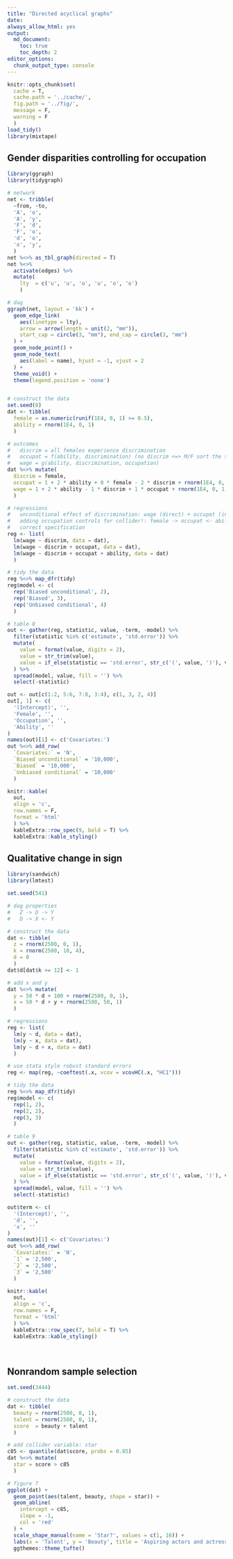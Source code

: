 ```yaml
---
title: "Directed acyclical graphs"
date:
always_allow_html: yes
output:
  md_document:
    toc: true
    toc_depth: 2
editor_options: 
  chunk_output_type: console
---
```


```r
knitr::opts_chunk$set(
  cache = T,
  cache.path = '../cache/',
  fig.path = '../fig/',
  message = F,
  warning = F
  )
load_tidy()
library(mixtape)
```

## Gender disparities controlling for occupation

```r

library(ggraph)
library(tidygraph)

# network
net <- tribble(
  ~from, ~to,
  'A', 'o',
  'A', 'y', 
  'F', 'd',
  'F', 'o',
  'd', 'o',
  'o', 'y',
  )
net %<>% as_tbl_graph(directed = T)
net %<>% 
  activate(edges) %>%
  mutate(
    lty  = c('u', 'u', 'o', 'u', 'o', 'o')
    )

# dag
ggraph(net, layout = 'kk') +
  geom_edge_link(
    aes(linetype = lty),
    arrow = arrow(length = unit(2, "mm")),
    start_cap = circle(3, "mm"), end_cap = circle(3, "mm")
  ) + 
  geom_node_point() +
  geom_node_text(
    aes(label = name), hjust = -1, vjust = 2
  ) +
  theme_void() +
  theme(legend.position = 'none')


# construct the data
set.seed(8)
dat <- tibble(
  female = as.numeric(runif(1E4, 0, 1) >= 0.5),
  ability = rnorm(1E4, 0, 1)
  )

# outcomes
#   discrim = all females experience discrimination
#   occupat = f(ability, discrimination) (no discrim <=> M/F sort the same)
#   wage = g(ability, discrimination, occupation)
dat %<>% mutate(
  discrim = female,
  occupat = 1 + 2 * ability + 0 * female - 2 * discrim + rnorm(1E4, 0, 1),
  wage = 1 + 2 * ability - 1 * discrim + 1 * occupat + rnorm(1E4, 0, 1)
  )

# regressions
#   unconditional effect of discrimination: wage (direct) + occupat (indirect)
#   adding occupation controls for collider!: female -> occupat <- ability
#   correct specification
reg <- list(
  lm(wage ~ discrim, data = dat),
  lm(wage ~ discrim + occupat, data = dat),
  lm(wage ~ discrim + occupat + ability, data = dat)
  )

# tidy the data
reg %<>% map_dfr(tidy)
reg$model <- c(
  rep('Biased unconditional', 2),
  rep('Biased', 3),
  rep('Unbiased conditional', 4)
  )

# table 8
out <- gather(reg, statistic, value, -term, -model) %>%
  filter(statistic %in% c('estimate', 'std.error')) %>%
  mutate(
    value = format(value, digits = 2),
    value = str_trim(value),
    value = if_else(statistic == 'std.error', str_c('(', value, ')'), value)
  ) %>%
  spread(model, value, fill = '') %>%
  select(-statistic)

out <- out[c(1:2, 5:6, 7:8, 3:4), c(1, 3, 2, 4)]
out[, 1] <- c(
  '(Intercept)', '',
  'Female', '',
  'Occupation', '',
  'Ability', ''
)
names(out)[1] <- c('Covariates:')
out %<>% add_row(
  `Covariates:` = 'N',
  `Biased unconditional` = '10,000',
  `Biased` = '10,000',
  `Unbiased conditional` = '10,000'
  )

knitr::kable(
  out,
  align = 'c',
  row.names = F,
  format = 'html'
  ) %>%
  kableExtra::row_spec(9, bold = T) %>%
  kableExtra::kable_styling()
```

## Qualitative change in sign

```r

library(sandwich)
library(lmtest)

set.seed(541)

# dag properties
#   Z -> D -> Y
#   D -> X <- Y

# construct the data 
dat <- tibble(
  z = rnorm(2500, 0, 1),
  k = rnorm(2500, 10, 4),
  d = 0
  )
dat$d[dat$k >= 12] <- 1

# add x and y
dat %<>% mutate(
  y = 50 * d + 100 + rnorm(2500, 0, 1),
  x = 50 * d + y + rnorm(2500, 50, 1)
  )

# regressions
reg <- list(
  lm(y ~ d, data = dat),
  lm(y ~ x, data = dat),
  lm(y ~ d + x, data = dat)
  )

# use stata style robust standard errors
reg <- map(reg, ~coeftest(.x, vcov = vcovHC(.x, "HC1")))

# tidy the data
reg %<>% map_dfr(tidy)
reg$model <- c(
  rep(1, 2),
  rep(2, 2),
  rep(3, 3)
  )

# table 9
out <- gather(reg, statistic, value, -term, -model) %>%
  filter(statistic %in% c('estimate', 'std.error')) %>%
  mutate(
    value = format(value, digits = 2),
    value = str_trim(value),
    value = if_else(statistic == 'std.error', str_c('(', value, ')'), value)
  ) %>%
  spread(model, value, fill = '') %>%
  select(-statistic)

out$term <- c(
  '(Intercept)', '',
  'd', '',
  'x', ''
)
names(out)[1] <- c('Covariates:')
out %<>% add_row(
  `Covariates:` = 'N',
  `1` = '2,500',
  `2` = '2,500',
  `3` = '2,500'
  )

knitr::kable(
  out,
  align = 'c',
  row.names = F,
  format = 'html'
  ) %>%
  kableExtra::row_spec(7, bold = T) %>%
  kableExtra::kable_styling()
```
<br>

## Nonrandom sample selection

```r

set.seed(3444)

# construct the data
dat <- tibble(
  beauty = rnorm(2500, 0, 1),
  talent = rnorm(2500, 0, 1),
  score  = beauty + talent
  )

# add collider variable: star
c85 <- quantile(dat$score, probs = 0.85)
dat %<>% mutate(
  star = score > c85
  )

# figure 7
ggplot(dat) +
  geom_point(aes(talent, beauty, shape = star)) +
  geom_abline(
    intercept = c85,
    slope = -1,
    col = 'red'
  ) +
  scale_shape_manual(name = 'Star?', values = c(1, 16)) +
  labs(x = 'Talent', y = 'Beauty', title = 'Aspiring actors and actresses') +
  ggthemes::theme_tufte()
```
